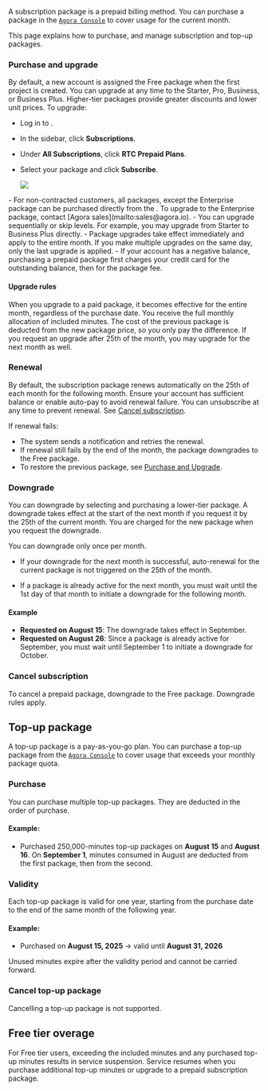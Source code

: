 A subscription package is a prepaid billing method. You can purchase a package in the [`Agora Console`](https://console.agora.io/subscriptions/rtc-plans?tab=monthly) to cover usage for the current month.

This page explains how to purchase, and manage subscription and top-up packages.

### Purchase and upgrade

By default, a new account is assigned the Free package when the first project is created. You can upgrade at any time to the Starter, Pro, Business, or Business Plus. Higher-tier packages provide greater discounts and lower unit prices. To upgrade:

- Log in to [<Vg k="CONSOLE" />](https://console.agora.io/subscriptions/rtc-plans?tab=monthly).
- In the sidebar, click **Subscriptions**.
- Under **All Subscriptions**, click **RTC Prepaid Plans**.
- Select your package and click **Subscribe**.

    ![](/images/rtc-sdk/prepaid-packages.png)

<Admonition type="info" title="Information">
- For non-contracted customers, all packages, except the Enterprise package can be purchased directly from the <Vg k="CONSOLE" />. To upgrade to the Enterprise package, contact [Agora sales](mailto:sales@agora.io).
- You can upgrade sequentially or skip levels. For example, you may upgrade from Starter to Business Plus directly.
- Package upgrades take effect immediately and apply to the entire month. If you make multiple upgrades on the same day, only the last upgrade is applied.
- If your account has a negative balance, purchasing a prepaid package first charges your credit card for the outstanding balance, then for the package fee.
</Admonition>

#### Upgrade rules

When you upgrade to a paid package, it becomes effective for the entire month, regardless of the purchase date. You receive the full monthly allocation of included minutes. The cost of the previous package is deducted from the new package price, so you only pay the difference. If you request an upgrade after 25th of the month, you may upgrade for the next month as well. 

### Renewal

By default, the subscription package renews automatically on the 25th of each month for the following month. Ensure your account has sufficient balance or enable auto-pay to avoid renewal failure. You can unsubscribe at any time to prevent renewal. See [Cancel subscription](#cancel-subscription).

If renewal fails:

- The system sends a notification and retries the renewal.
- If renewal still fails by the end of the month, the package downgrades to the Free package.
- To restore the previous package, see [Purchase and Upgrade](#purchase-and-upgrade).

### Downgrade

You can downgrade by selecting and purchasing a lower-tier package. A downgrade takes effect at the start of the next month if you request it by the 25th of the current month. You are charged for the new package when you request the downgrade.

You can downgrade only once per month.

- If your downgrade for the next month is successful, auto-renewal for the current package is not triggered on the 25th of the month.

- If a package is already active for the next month, you must wait until the 1st day of that month to initiate a downgrade for the following month.

#### Example

* **Requested on August 15**: The downgrade takes effect in September.
* **Requested on August 26**: Since a package is already active for September, you must wait until September 1 to initiate a downgrade for October.

### Cancel subscription

To cancel a prepaid package, downgrade to the Free package. Downgrade rules apply.

## Top-up package

A top-up package is a pay-as-you-go plan. You can purchase a top-up package from the [`Agora Console`](https://console.agora.io/subscriptions/rtc-plans?tab=top-up) to cover usage that exceeds your monthly package quota.

### Purchase

You can purchase multiple top-up packages. They are deducted in the order of purchase.

#### Example:

* Purchased 250,000-minutes top-up packages on **August 15** and **August 16**. On **September 1**, minutes consumed in August are deducted from the first package, then from the second.

### Validity

Each top-up package is valid for one year, starting from the purchase date to the end of the same month of the following year.

#### Example:

* Purchased on **August 15, 2025** → valid until **August 31, 2026**

Unused minutes expire after the validity period and cannot be carried forward.

### Cancel top-up package

Cancelling a top-up package is not supported.

## Free tier overage

For Free tier users, exceeding the included minutes and any purchased top-up minutes results in service suspension. Service resumes when you purchase additional top-up minutes or upgrade to a prepaid subscription package.
